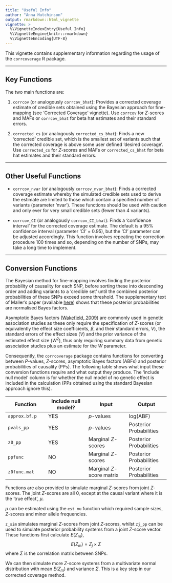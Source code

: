 ```yaml
---
title: "Useful Info"
author: "Anna Hutchinson"
output: rmarkdown::html_vignette
vignette: >
  %\VignetteIndexEntry{Useful Info}
  %\VignetteEngine{knitr::rmarkdown}
  %\VignetteEncoding{UTF-8}
---
```


This vignette contains supplementary information regarding the usage of the `corrcoverage` R package. 

---

## Key Functions

The two main functions are:

1. `corrcov` (or analogously `corrcov_bhat`): Provides a corrected coverage estimate of credible sets obtained using the Bayesian approach for fine-mapping (see 'Corrected Coverage' vignette). Use `corrcov` for $Z$-scores and MAFs or `corrcov_bhat` for beta hat estimates and their standard errors.

2. `corrected_cs` (or analogously `corrected_cs_bhat`): Finds a new 'corrected' credible set, which is the smallest set of variants such that the corrected coverage is above some user defined 'desired coverage'. Use `corrected_cs` for $Z$-scores and MAFs or `corrected_cs_bhat` for beta hat estimates and their standard errors.

---

## Other Useful Functions

* `corrcov_nvar` (or analogously `corrcov_nvar_bhat`): Finds a corrected coverage estimate whereby the simulated credible sets used to derive the estimate are limited to those which contain a specified number of variants (parameter 'nvar'). These functions should be used with caution and only ever for very small credible sets (fewer than 4 variants).

* `corrcov_CI` (or analogously `corrcov_CI_bhat`): Finds a 'confidence interval' for the corrected coverage estimate. The default is a 95% confidence interval (parameter 'CI' = 0.95), but the 'CI' parameter can be adjusted accordingly. This function involves repeating the correction procedure 100 times and so, depending on the number of SNPs, may take a long time to implement.

----

## Conversion Functions

The Bayesian method for fine-mapping involves finding the posterior probability of causality for each SNP, before sorting these into descending order and adding variants to a 'credible set' until the combined posterior probabilities of these SNPs exceed some threshold. The supplementary text of Maller's paper (available [here](https://media.nature.com/original/nature-assets/ng/journal/v44/n12/extref/ng.2435-S1.pdf)) shows that these posterior probabilities are normalised Bayes factors. 

Asymptotic Bayes factors ([Wakefield, 2009](https://onlinelibrary.wiley.com/doi/abs/10.1002/gepi.20359)) are commonly used in genetic association studies as these only require the specification of $Z$-scores (or equivalently the effect size coefficients, $\beta$, and their standard errors, $V$), the standard errors of the effect sizes ($V$) and the prior variance of the estimated effect size ($W^2$), thus only requiring summary data from genetic association studies plus an estimate for the $W$ parameter. 

Consequently, the `corrcoverage` package contains functions for converting between $P$-values, $Z$-scores, asymptotic Bayes factors (ABFs) and posterior probabilities of causality (PPs). The following table shows what input these conversion functions require and what output they produce. The 'include null model' column is for whether the null model of no genetic effect is included in the calculation (PPs obtained using the standard Bayesian approach ignore this).

Function | Include null model? | Input | Output 
--- | --- | --- | ---
`approx.bf.p` | YES |  $p$-values | log(ABF) |
`pvals_pp` | YES | $p$-values | Posterior Probabilities |
`z0_pp` | YES | Marginal $Z$-scores | Posterior Probabilities |
`ppfunc` | NO | Marginal $Z$-scores | Posterior Probabilities |
`z0func.mat` | NO | Marginal $Z$-score matrix | Posterior Probabilities |

Functions are also provided to simulate marginal $Z$-scores from joint $Z$-scores. The joint $Z$-scores are all 0, except at the causal variant where it is the 'true effect', $\mu$. 

$\mu$ can be estimated using the `est_mu` function which required sample sizes, $Z$-scores and minor allele frequencies.

`z_sim` simulates marginal $Z$-scores from joint $Z$-scores, whilst `zj_pp` can be used to simulate posterior probability systems from a joint $Z$-score vector. These functions first calculate $E(Z_m)$,
$$E(Z_m)=Z_j \times \Sigma$$
where $\Sigma$ is the correlation matrix between SNPs. 

We can then simulate more $Z$-score systems from a multivariate normal distribution with mean $E(Z_m)$ and variance $\Sigma$. This is a key step in our corrected coverage method.
